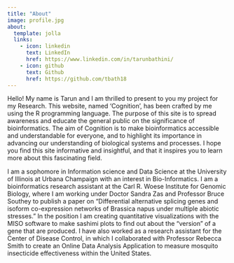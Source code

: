 ```yaml
---
title: "About"
image: profile.jpg
about: 
  template: jolla
  links:
    - icon: linkedin
      text: LinkedIn
      href: https://www.linkedin.com/in/tarunbathini/
    - icon: github
      text: Github
      href: https://github.com/tbath18
---
```


Hello! My name is Tarun and I am thrilled to present to you my project for my Research. This website, named 'Cognition', has been crafted by me using the R programming language. The purpose of this site is to spread awareness and educate the general public on the significance of bioinformatics. The aim of Cognition is to make bioinformatics accessible and understandable for everyone, and to highlight its importance in advancing our understanding of biological systems and processes. I hope you find this site informative and insightful, and that it inspires you to learn more about this fascinating field.

I am a sophomore in Information science and Data Science at the University of Illinois at Urbana Champaign with an interest in Bio-Informatics. I am a bioinformatics research assistant at the Carl R. Woese Institute for Genomic Biology, where I am working under Doctor Sandra Zas and Professor Bruce Southey to publish a paper on "Differential alternative splicing genes and isoform co-expression networks of Brassica napus under multiple abiotic stresses." In the position I am creating quantitative visualizations with the MISO software to make sashimi plots to find out about the "version" of a gene that are produced. I have also worked as a research assistant for the Center of Disease Control, in which I collaborated with Professor Rebecca Smith to create an Online Data Analysis Application to measure mosquito insecticide effectiveness within the United States.

